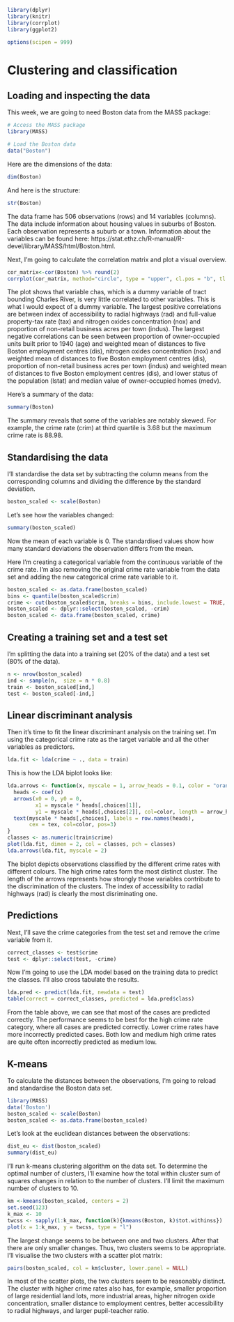 ```r
library(dplyr)
library(knitr)
library(corrplot)
library(ggplot2)
```
```r
options(scipen = 999)
```


# Clustering and classification

## Loading and inspecting the data

This week, we are going to need Boston data from the MASS package:
```r
# Access the MASS package
library(MASS)

# Load the Boston data
data("Boston")
```
Here are the dimensions of the data:
```r
dim(Boston)
```
And here is the structure:
```r
str(Boston)
```
The data frame has 506 observations (rows) and 14 variables (columns). The data include information about housing values in suburbs of Boston. Each observation represents a suburb or a town. Information about the variables can be found here: https://stat.ethz.ch/R-manual/R-devel/library/MASS/html/Boston.html.

Next, I'm going to calculate the correlation matrix and plot a visual overview.
```r
cor_matrix<-cor(Boston) %>% round(2)
corrplot(cor_matrix, method="circle", type = "upper", cl.pos = "b", tl.pos = "d", tl.cex = 0.6)
```

The plot shows that variable chas, which is a dummy variable of tract bounding Charles River, is very little correlated to other variables. This is what I would expect of a dummy variable. The largest positive correlations are between index of accessibility to radial highways (rad) and full-value property-tax rate (tax) and nitrogen oxides concentration (nox) and proportion of non-retail business acres per town (indus). The largest negative correlations can be seen between proportion of owner-occupied units built prior to 1940 (age) and weighted mean of distances to five Boston employment centres (dis), nitrogen oxides concentration (nox) and weighted mean of distances to five Boston employment centres (dis), proportion of non-retail business acres per town (indus) and weighted mean of distances to five Boston employment centres (dis), and lower status of the population (lstat) and median value of owner-occupied homes (medv).

Here's a summary of the data:
```r
summary(Boston)
```
The summary reveals that some of the variables are notably skewed. For example, the crime rate (crim) at third quartile is 3.68 but the maximum crime rate is 88.98.

## Standardising the data

I'll standardise the data set by subtracting the column means from the corresponding columns and dividing the difference by the standard deviation.
```r
boston_scaled <- scale(Boston)
```
Let's see how the variables changed:
```r
summary(boston_scaled)
```
Now the mean of each variable is 0. The standardised values show how many standard deviations the observation differs from the mean.

Here I'm creating a categorical variable from the continuous variable of the crime rate. I'm also removing the original crime rate variable from the data set and adding the new categorical crime rate variable to it.
```r
boston_scaled <- as.data.frame(boston_scaled)
bins <- quantile(boston_scaled$crim)
crime <- cut(boston_scaled$crim, breaks = bins, include.lowest = TRUE, label = c("low", "med_low", "med_high", "high"))
boston_scaled <- dplyr::select(boston_scaled, -crim)
boston_scaled <- data.frame(boston_scaled, crime)
```

## Creating a training set and a test set

I'm splitting the data into a training set (20% of the data) and a test set (80% of the data).
```r
n <- nrow(boston_scaled)
ind <- sample(n,  size = n * 0.8)
train <- boston_scaled[ind,]
test <- boston_scaled[-ind,]
```

## Linear discriminant analysis

Then it's time to fit the linear discriminant analysis on the training set. I'm using the categorical crime rate as the target variable and all the other variables as predictors.
```r
lda.fit <- lda(crime ~ ., data = train)
```

This is how the LDA biplot looks like:
```r
lda.arrows <- function(x, myscale = 1, arrow_heads = 0.1, color = "orange", tex = 0.75, choices = c(1,2)){
  heads <- coef(x)
  arrows(x0 = 0, y0 = 0, 
         x1 = myscale * heads[,choices[1]], 
         y1 = myscale * heads[,choices[2]], col=color, length = arrow_heads)
  text(myscale * heads[,choices], labels = row.names(heads), 
       cex = tex, col=color, pos=3)
}
classes <- as.numeric(train$crime)
plot(lda.fit, dimen = 2, col = classes, pch = classes)
lda.arrows(lda.fit, myscale = 2)
```
The biplot depicts observations classified by the different crime rates with different colours. The high crime rates form the most distinct cluster. The length of the arrows represents how strongly those variables contribute to the discrimination of the clusters. The index of accessibility to radial highways (rad) is clearly the most disriminating one.

## Predictions

Next, I'll save the crime categories from the test set and remove the crime variable from it.
```r
correct_classes <- test$crime
test <- dplyr::select(test, -crime)
```

Now I'm going to use the LDA model based on the training data to predict the classes. I'll also cross tabulate the results.
```r
lda.pred <- predict(lda.fit, newdata = test)
table(correct = correct_classes, predicted = lda.pred$class)
```
From the table above, we can see that most of the cases are predicted correctly. The performance seems to be best for the high crime rate category, where all cases are predicted correctly. Lower crime rates have more incorrectly predicted cases. Both low and medium high crime rates are quite often incorrectly predicted as medium low.

## K-means

To calculate the distances between the observations, I'm going to reload and standardise the Boston data set.
```r
library(MASS)
data('Boston')
boston_scaled <- scale(Boston)
boston_scaled <- as.data.frame(boston_scaled)
```
Let's look at the euclidean distances between the observations:
```r
dist_eu <- dist(boston_scaled)
summary(dist_eu)
```

I'll run k-means clustering algorithm on the data set. To determine the optimal number of clusters, I'll examine how the total within cluster sum of squares changes in relation to the number of clusters. I'll limit the maximum number of clusters to 10.
```r
km <-kmeans(boston_scaled, centers = 2)
set.seed(123)
k_max <- 10
twcss <- sapply(1:k_max, function(k){kmeans(Boston, k)$tot.withinss})
plot(x = 1:k_max, y = twcss, type = "l")
```

The largest change seems to be between one and two clusters. After that there are only smaller changes. Thus, two clusters seems to be appropriate. I'll visualise the two clusters  with a scatter plot matrix:
```r
pairs(boston_scaled, col = km$cluster, lower.panel = NULL)
```

In most of the scatter plots, the two clusters seem to be reasonably distinct. The cluster with higher crime rates also has, for example, smaller proportion of large residential land lots, more industrial areas, higher nitrogen oxide concentration, smaller distance to employment centres,  better accessibility to radial highways, and larger pupil-teacher ratio.
